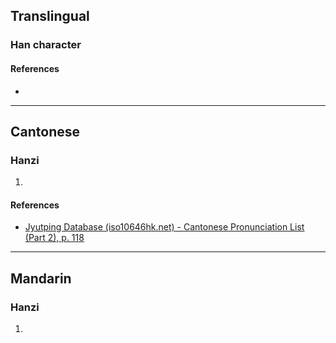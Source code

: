 {{character info/new}}
{{character info|0x2F8C4}}
==Translingual==

===Han character===
{{Han char|rn=64|rad=手|as=11|sn=14|four=|canj=QNII,QNRI,XQNRI|ids=⿰扌强}}

====References====
* {{Han ref|kx=0453.020|dkj=12653|hdz=31950.100|uh=647E|ud=25726}}

----

==Cantonese==

===Hanzi===
{{yue-hanzi|jyut=[[koeng6]]|y=keung6}}

# {{rfdef|yue|sort=手11}}

====References====
* [http://www.iso10646hk.net/jp/document/download.jsp Jyutping Database (iso10646hk.net) - Cantonese Pronunciation List (Part 2), p. 118]

----

==Mandarin==

===Hanzi===
{{cmn-hanzi|pin=[[jiàng]] ([[jiang4]]), [[liāo]] ([[liao1]]), [[liáo]] ([[liao2]]), [[liào]] ([[liao4]])|wg=chiang<sup>4</sup>, liao<sup>1</sup>, liao<sup>2</sup>, liao<sup>4</sup>}}

# {{rfdef|cmn|sort=手11}}